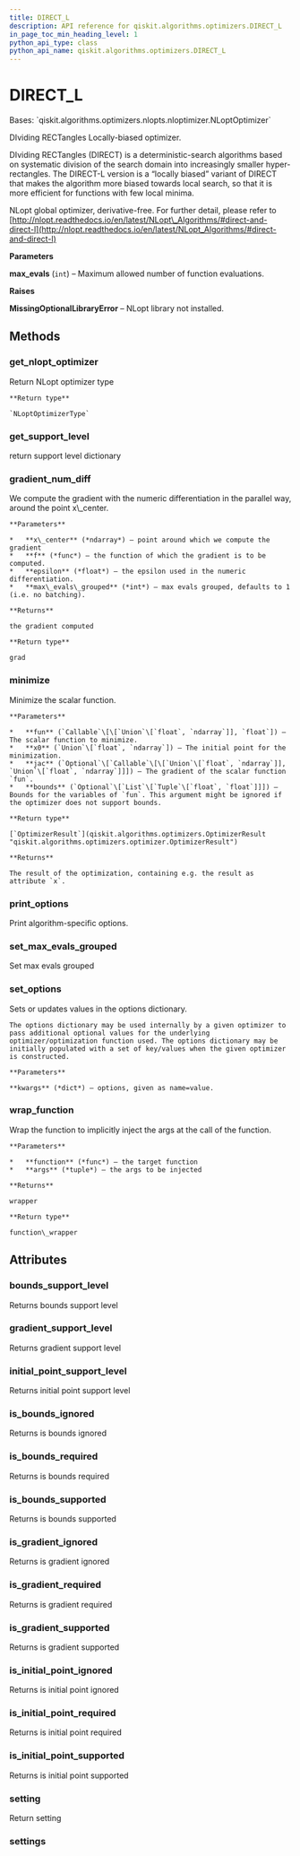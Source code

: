 ```yaml
---
title: DIRECT_L
description: API reference for qiskit.algorithms.optimizers.DIRECT_L
in_page_toc_min_heading_level: 1
python_api_type: class
python_api_name: qiskit.algorithms.optimizers.DIRECT_L
---
```


# DIRECT\_L

<Class id="qiskit.algorithms.optimizers.DIRECT_L" isDedicatedPage={true} github="https://github.com/qiskit/qiskit/tree/stable/0.22/qiskit/algorithms/optimizers/nlopts/direct_l.py" signature="DIRECT_L(max_evals=1000)">
  Bases: `qiskit.algorithms.optimizers.nlopts.nloptimizer.NLoptOptimizer`

  DIviding RECTangles Locally-biased optimizer.

  DIviding RECTangles (DIRECT) is a deterministic-search algorithms based on systematic division of the search domain into increasingly smaller hyper-rectangles. The DIRECT-L version is a “locally biased” variant of DIRECT that makes the algorithm more biased towards local search, so that it is more efficient for functions with few local minima.

  NLopt global optimizer, derivative-free. For further detail, please refer to [http://nlopt.readthedocs.io/en/latest/NLopt\_Algorithms/#direct-and-direct-l](http://nlopt.readthedocs.io/en/latest/NLopt_Algorithms/#direct-and-direct-l)

  **Parameters**

  **max\_evals** (`int`) – Maximum allowed number of function evaluations.

  **Raises**

  **MissingOptionalLibraryError** – NLopt library not installed.

  ## Methods

  ### get\_nlopt\_optimizer

  <Function id="qiskit.algorithms.optimizers.DIRECT_L.get_nlopt_optimizer" signature="DIRECT_L.get_nlopt_optimizer()">
    Return NLopt optimizer type

    **Return type**

    `NLoptOptimizerType`
  </Function>

  ### get\_support\_level

  <Function id="qiskit.algorithms.optimizers.DIRECT_L.get_support_level" signature="DIRECT_L.get_support_level()">
    return support level dictionary
  </Function>

  ### gradient\_num\_diff

  <Function id="qiskit.algorithms.optimizers.DIRECT_L.gradient_num_diff" signature="static DIRECT_L.gradient_num_diff(x_center, f, epsilon, max_evals_grouped=None)">
    We compute the gradient with the numeric differentiation in the parallel way, around the point x\_center.

    **Parameters**

    *   **x\_center** (*ndarray*) – point around which we compute the gradient
    *   **f** (*func*) – the function of which the gradient is to be computed.
    *   **epsilon** (*float*) – the epsilon used in the numeric differentiation.
    *   **max\_evals\_grouped** (*int*) – max evals grouped, defaults to 1 (i.e. no batching).

    **Returns**

    the gradient computed

    **Return type**

    grad
  </Function>

  ### minimize

  <Function id="qiskit.algorithms.optimizers.DIRECT_L.minimize" signature="DIRECT_L.minimize(fun, x0, jac=None, bounds=None)">
    Minimize the scalar function.

    **Parameters**

    *   **fun** (`Callable`\[\[`Union`\[`float`, `ndarray`]], `float`]) – The scalar function to minimize.
    *   **x0** (`Union`\[`float`, `ndarray`]) – The initial point for the minimization.
    *   **jac** (`Optional`\[`Callable`\[\[`Union`\[`float`, `ndarray`]], `Union`\[`float`, `ndarray`]]]) – The gradient of the scalar function `fun`.
    *   **bounds** (`Optional`\[`List`\[`Tuple`\[`float`, `float`]]]) – Bounds for the variables of `fun`. This argument might be ignored if the optimizer does not support bounds.

    **Return type**

    [`OptimizerResult`](qiskit.algorithms.optimizers.OptimizerResult "qiskit.algorithms.optimizers.optimizer.OptimizerResult")

    **Returns**

    The result of the optimization, containing e.g. the result as attribute `x`.
  </Function>

  ### print\_options

  <Function id="qiskit.algorithms.optimizers.DIRECT_L.print_options" signature="DIRECT_L.print_options()">
    Print algorithm-specific options.
  </Function>

  ### set\_max\_evals\_grouped

  <Function id="qiskit.algorithms.optimizers.DIRECT_L.set_max_evals_grouped" signature="DIRECT_L.set_max_evals_grouped(limit)">
    Set max evals grouped
  </Function>

  ### set\_options

  <Function id="qiskit.algorithms.optimizers.DIRECT_L.set_options" signature="DIRECT_L.set_options(**kwargs)">
    Sets or updates values in the options dictionary.

    The options dictionary may be used internally by a given optimizer to pass additional optional values for the underlying optimizer/optimization function used. The options dictionary may be initially populated with a set of key/values when the given optimizer is constructed.

    **Parameters**

    **kwargs** (*dict*) – options, given as name=value.
  </Function>

  ### wrap\_function

  <Function id="qiskit.algorithms.optimizers.DIRECT_L.wrap_function" signature="static DIRECT_L.wrap_function(function, args)">
    Wrap the function to implicitly inject the args at the call of the function.

    **Parameters**

    *   **function** (*func*) – the target function
    *   **args** (*tuple*) – the args to be injected

    **Returns**

    wrapper

    **Return type**

    function\_wrapper
  </Function>

  ## Attributes

  ### bounds\_support\_level

  <Attribute id="qiskit.algorithms.optimizers.DIRECT_L.bounds_support_level">
    Returns bounds support level
  </Attribute>

  ### gradient\_support\_level

  <Attribute id="qiskit.algorithms.optimizers.DIRECT_L.gradient_support_level">
    Returns gradient support level
  </Attribute>

  ### initial\_point\_support\_level

  <Attribute id="qiskit.algorithms.optimizers.DIRECT_L.initial_point_support_level">
    Returns initial point support level
  </Attribute>

  ### is\_bounds\_ignored

  <Attribute id="qiskit.algorithms.optimizers.DIRECT_L.is_bounds_ignored">
    Returns is bounds ignored
  </Attribute>

  ### is\_bounds\_required

  <Attribute id="qiskit.algorithms.optimizers.DIRECT_L.is_bounds_required">
    Returns is bounds required
  </Attribute>

  ### is\_bounds\_supported

  <Attribute id="qiskit.algorithms.optimizers.DIRECT_L.is_bounds_supported">
    Returns is bounds supported
  </Attribute>

  ### is\_gradient\_ignored

  <Attribute id="qiskit.algorithms.optimizers.DIRECT_L.is_gradient_ignored">
    Returns is gradient ignored
  </Attribute>

  ### is\_gradient\_required

  <Attribute id="qiskit.algorithms.optimizers.DIRECT_L.is_gradient_required">
    Returns is gradient required
  </Attribute>

  ### is\_gradient\_supported

  <Attribute id="qiskit.algorithms.optimizers.DIRECT_L.is_gradient_supported">
    Returns is gradient supported
  </Attribute>

  ### is\_initial\_point\_ignored

  <Attribute id="qiskit.algorithms.optimizers.DIRECT_L.is_initial_point_ignored">
    Returns is initial point ignored
  </Attribute>

  ### is\_initial\_point\_required

  <Attribute id="qiskit.algorithms.optimizers.DIRECT_L.is_initial_point_required">
    Returns is initial point required
  </Attribute>

  ### is\_initial\_point\_supported

  <Attribute id="qiskit.algorithms.optimizers.DIRECT_L.is_initial_point_supported">
    Returns is initial point supported
  </Attribute>

  ### setting

  <Attribute id="qiskit.algorithms.optimizers.DIRECT_L.setting">
    Return setting
  </Attribute>

  ### settings

  <Attribute id="qiskit.algorithms.optimizers.DIRECT_L.settings" />
</Class>

